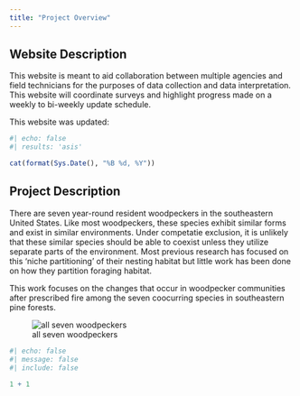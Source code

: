 ```yaml
---
title: "Project Overview"
---
```


## Website Description

This website is meant to aid collaboration between multiple agencies and field technicians for the purposes of data collection and data interpretation. This website will coordinate surveys and highlight progress made on a weekly to bi-weekly update schedule.

This website was updated:
```r
#| echo: false
#| results: 'asis'

cat(format(Sys.Date(), "%B %d, %Y"))

```

## Project Description

There are seven year-round resident woodpeckers in the southeastern United States. Like most woodpeckers, these species exhibit similar forms and exist in similar environments. Under competatie exclusion, it is unlikely that these similar species should be able to coexist unless they utilize separate parts of the environment. Most previous research has focused on this 'niche partitioning' of their nesting habitat but little work has been done on how they partition foraging habitat. 

This work focuses on the changes that occur in woodpecker communities after prescribed fire among the seven coocurring species in southeastern pine forests.


![all seven woodpeckers](docs\\data\\woodpeckers.png)



```r
#| echo: false
#| message: false
#| include: false

1 + 1
```
